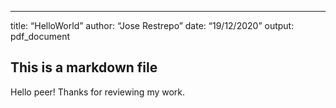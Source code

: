 ---
title: "HelloWorld"
author: "Jose Restrepo"
date: "19/12/2020"
output: pdf_document

## This is a markdown file

Hello peer! Thanks for reviewing my work.

